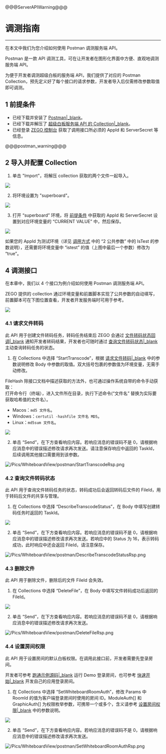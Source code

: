 @@@ServerAPIWarning@@@

# 调测指南

- - -

在本文中我们为您介绍如何使用 Postman 调测服务端 API。

Postman 是一款 API 调测工具，可在让开发者在图形化界面中方便、直观地调测服务端 API。

为便于开发者调测超级白板的服务端 API，我们提供了对应的 Postman Collection，预先定义好了每个接口的请求参数，开发者导入后仅需修改参数取值即可调测。

## 1 前提条件

- 已经下载并安装了 [Postman\|_blank](https://www.postman.com/downloads/)。
- 已经下载并解压了 [超级白板服务端 API 的 Collection\|_blank](https://storage.zego.im/SuperBoardSDK/Resources/superboard_postman_collection.zip)。
- 已经登录 <a target="_blank" href="https://console.zego.im/">ZEGO 控制台</a> 获取了调用接口所必须的 AppId 和 ServerSecret 等信息。
  
@@@postman_warning@@@

## 2 导入并配置 Collection 

1. 单击 "Import"，将解压 collection 获取的两个文件一起导入。

<Frame width="512" height="auto" caption=""><img src="https://storage.zego.im/sdk-doc/Pics/WhiteboardView/postman/import.png" /></Frame>

2. 将环境设置为 "superboard"。

<Frame width="512" height="auto" caption=""><img src="https://storage.zego.im/sdk-doc/Pics/WhiteboardView/postman/set_env.png" /></Frame>

3. 打开 “superboard” 环境，将 [前提条件](11917#1) 中获取的 AppId 和 ServerSecret 设置到对应环境变量的 “CURRENT VALUE” 中，然后保存。

<Frame width="512" height="auto" caption=""><img src="https://storage.zego.im/sdk-doc/Pics/WhiteboardView/postman/set_env_value.png" /></Frame>

<Note title="Note">

如果您的 AppId 为测试环境（详见 <a target="_blank" href="!Making_API_Requests/Making_API_Requests#4_1">调用方式</a> 中的 “2 公共参数” 中的 IsTest 的参数说明），还需要将环境变量中 “istest” 的值（上图中最后一个参数）修改为 “true”。

</Note>


## 4 调测接口

在本章中，我们以 4 个接口为例介绍如何使用 Postman 调测服务端 API。
<Note title="Note">

ZEGO 提供的 collection 通过环境变量和前置脚本实现了公共参数的自动填写，前置脚本可在下图位置查看，开发者开发服务端时可用于参考。

</Note>

<Frame width="512" height="auto" caption=""><img src="https://storage.zego.im/sdk-doc/Pics/WhiteboardView/postman/pre_script.png" /></Frame>

### 4.1 请求文件转码

此 API 用于创建文件转码任务，转码任务结束后 ZEGO 会通过 [文件转码状态回调\|_blank](!ServerAPI/File_Covert_Status_Callback) 通知开发者转码结果，开发者也可随时通过 [查询文件转码状态\|_blank](!ServerAPI/Query_File_Transcoding_Status) 主动查询转码任务的状态。

1. 在 Collections 中选择 “StartTranscode”，根据 [请求文件转码\|_blank](!ServerAPI/Request_File_Transcoding) 中的参数说明修改 Body 中参数的取值。双大括号包裹的参数值为环境变量，无需手动修改。

<Note title="Note">

FileHash 除接口文档中描述获取的方法外，也可通过操作系统自带的命令手动获取：<br />打开命令行（终端），进入文件所在目录，执行下述命令(“文件名” 替换为实际要获取哈希值的文件名）。
- Macos：`md5 文件名`。
- Windows：`certutil -hashfile 文件名 MD5`。
- Linux：`md5sum 文件名`。

</Note>

<Frame width="512" height="auto" caption=""><img src="https://storage.zego.im/sdk-doc/Pics/WhiteboardView/postman/StartTranscode.png" /></Frame>

2. 单击 “Send”，在下方查看响应内容。若响应消息的错误码不是 0，请根据响应消息中的错误描述修改请求再次发送。请注意保存响应中返回的 TaskId，后续调用其他接口需要用到该参数。

![/Pics/WhiteboardView/postman/StartTranscodeRsp.png](http://doc.oa.zego.im/Pics/WhiteboardView/postman/StartTranscodeRsp.png)


### 4.2 查询文件转码状态

此 API 用于查询文件转码任务的状态，转码成功后会返回转码后文件的 FileId，用于转码后文件的共享与管理。

1. 在 Collections 中选择 “DescribeTranscodeStatus”，在 Body 中填写创建转码任务时返回的 TaskId。

<Frame width="512" height="auto" caption=""><img src="https://storage.zego.im/sdk-doc/Pics/WhiteboardView/postman/DescribeTranscodeStatus.png" /></Frame>
    
2. 单击 “Send”，在下方查看响应内容。若响应消息的错误码不是 0，请根据响应消息中的错误描述修改请求再次发送。若响应中的 Status 为 16，表示转码成功，此时响应中还会返回 FileId，请注意保存。

![/Pics/WhiteboardView/postman/DescribeTranscodeStatusRsp.png](http://doc.oa.zego.im/Pics/WhiteboardView/postman/DescribeTranscodeStatusRsp.png)


### 4.3 删除文件

此 API 用于删除文件，删除后的文件 FileId 会失效。

1. 在 Collections 中选择 “DeleteFile”，在 Body 中填写文件转码成功后返回的 FileId。
    
<Frame width="512" height="auto" caption=""><img src="https://storage.zego.im/sdk-doc/Pics/WhiteboardView/postman/DeleteFile.png" /></Frame>

2. 单击 “Send”，在下方查看响应内容。若响应消息的错误码不是 0，请根据响应消息中的错误描述修改请求再次发送。

![/Pics/WhiteboardView/postman/DeleteFileRsp.png](http://doc.oa.zego.im/Pics/WhiteboardView/postman/DeleteFileRsp.png)


### 4.4 设置房间权限

此 API 用于设置房间的默认白板权限。在调用此接口前，开发者需要先登录房间。

<Note title="Note">

开发者可参考 [跑通示例源码\|_blank](!Sample_Codes/Sample_Codes) 运行 Demo 登录房间，也可参考 [快速开始\|_blank](!QuickStart/CreateWboard) 开发自己的应用登录房间。

</Note>

1. 在 Collections 中选择 “SetWhiteboardRoomAuth”，修改 Params 中 RoomId 的值为客户端登录房间时使用的房间 ID。ModuleAuth[] 和 GraphicAuth[] 为权限枚举参数，可携带一个或多个，含义请参考 [设置房间权限\|_blank](!ServerAPI/Set_Room_Permissions) 中的参数说明。
    
<Frame width="512" height="auto" caption=""><img src="https://storage.zego.im/sdk-doc/Pics/WhiteboardView/postman/SetWhiteboardRoomAuth.png" /></Frame>

2. 单击 “Send”，在下方查看响应内容。若响应消息的错误码不是 0，请根据响应消息中的错误描述修改请求再次发送。

![/Pics/WhiteboardView/postman/SetWhiteboardRoomAuthRsp.png](http://doc.oa.zego.im/Pics/WhiteboardView/postman/SetWhiteboardRoomAuthRsp.png)
